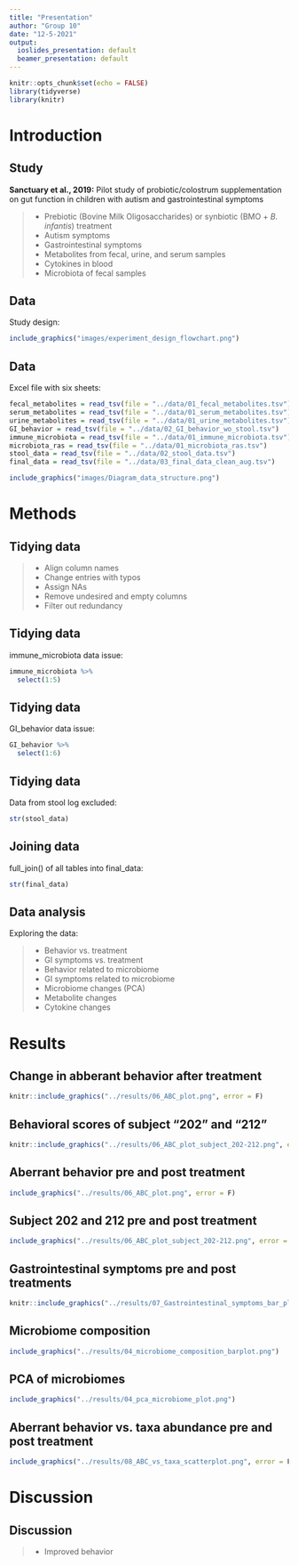 ```yaml
---
title: "Presentation"
author: "Group 10"
date: "12-5-2021"
output:
  ioslides_presentation: default
  beamer_presentation: default
---
```


```r
knitr::opts_chunk$set(echo = FALSE)
library(tidyverse)
library(knitr)
```

# Introduction 

## Study {.build}

__Sanctuary et al., 2019:__
Pilot study of probiotic/colostrum supplementation on gut function in children with autism and gastrointestinal symptoms

> - Prebiotic (Bovine Milk Oligosaccharides) or synbiotic (BMO + _B. infantis_) treatment
 - Autism symptoms
 - Gastrointestinal symptoms
 - Metabolites from fecal, urine, and serum samples
 - Cytokines in blood
 - Microbiota of fecal samples

## Data


Study design:

```r
include_graphics("images/experiment_design_flowchart.png")
```


## Data

Excel file with six sheets:


```r
fecal_metabolites = read_tsv(file = "../data/01_fecal_metabolites.tsv")
serum_metabolites = read_tsv(file = "../data/01_serum_metabolites.tsv")
urine_metabolites = read_tsv(file = "../data/01_urine_metabolites.tsv")
GI_behavior = read_tsv(file = "../data/02_GI_behavior_wo_stool.tsv")
immune_microbiota = read_tsv(file = "../data/01_immune_microbiota.tsv")
microbiota_ras = read_tsv(file = "../data/01_microbiota_ras.tsv")
stool_data = read_tsv(file = "../data/02_stool_data.tsv")
final_data = read_tsv(file = "../data/03_final_data_clean_aug.tsv")

```


```r
include_graphics("images/Diagram_data_structure.png")
```


# Methods

## Tidying data

>- Align column names
- Change entries with typos
- Assign NAs
- Remove undesired and empty columns
- Filter out redundancy


## Tidying data

immune_microbiota data issue:

```r
immune_microbiota %>% 
  select(1:5)
```

## Tidying data

GI_behavior data issue:

```r
GI_behavior %>% 
  select(1:6)
```

## Tidying data

Data from stool log excluded:

```r
str(stool_data)
```

## Joining data

full_join() of all tables into final_data:

```r
str(final_data)
```


## Data analysis {.build}

Exploring the data:

> - Behavior vs. treatment
- GI symptoms vs. treatment
- Behavior related to microbiome
- GI symptoms related to microbiome
- Microbiome changes (PCA)
- Metabolite changes
- Cytokine changes

# Results


## Change in abberant behavior after treatment

```r
knitr::include_graphics("../results/06_ABC_plot.png", error = F)
```

## Behavioral scores of subject "202" and "212" 

```r
knitr::include_graphics("../results/06_ABC_plot_subject_202-212.png", error = F)
```

## Aberrant behavior pre and post treatment

```r
include_graphics("../results/06_ABC_plot.png", error = F)
```

## Subject 202 and 212 pre and post treatment

```r
include_graphics("../results/06_ABC_plot_subject_202-212.png", error = F)
```


## Gastrointestinal symptoms pre and post treatments

```r
knitr::include_graphics("../results/07_Gastrointestinal_symptoms_bar_plot.png", error = F)
```


## Microbiome composition

```r
include_graphics("../results/04_microbiome_composition_barplot.png")
```

## PCA of microbiomes

```r
include_graphics("../results/04_pca_microbiome_plot.png")
```

## Aberrant behavior vs. taxa abundance pre and post treatment

```r
include_graphics("../results/08_ABC_vs_taxa_scatterplot.png", error = F)
```


# Discussion

## Discussion

> - Improved behavior